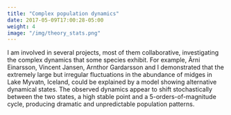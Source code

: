 ```yaml
---
title: "Complex population dynamics"
date: 2017-05-09T17:00:28-05:00
weight: 4
image: "/img/theory_stats.png"
---
```



I am involved in several projects, most of them collaborative, investigating the complex dynamics that some species exhibit. For example, Ãrni Einarsson, Vincent Jansen, Arnthor Gardarsson and I demonstrated that the extremely large but irregular fluctuations in the abundance of midges in Lake Myvatn, Iceland, could be explained by a model showing alternative dynamical states. The observed dynamics appear to shift stochastically between the two states, a high stable point and a 5-orders-of-magnitude cycle, producing dramatic and unpredictable population patterns.

